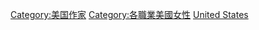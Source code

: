 {{Commons category|Female writers from the United States}}

[[Category:美国作家|Category:美国作家]]
[[Category:各職業美國女性‎|Category:各職業美國女性‎]]
[[Category:各國女性作家|United States]]